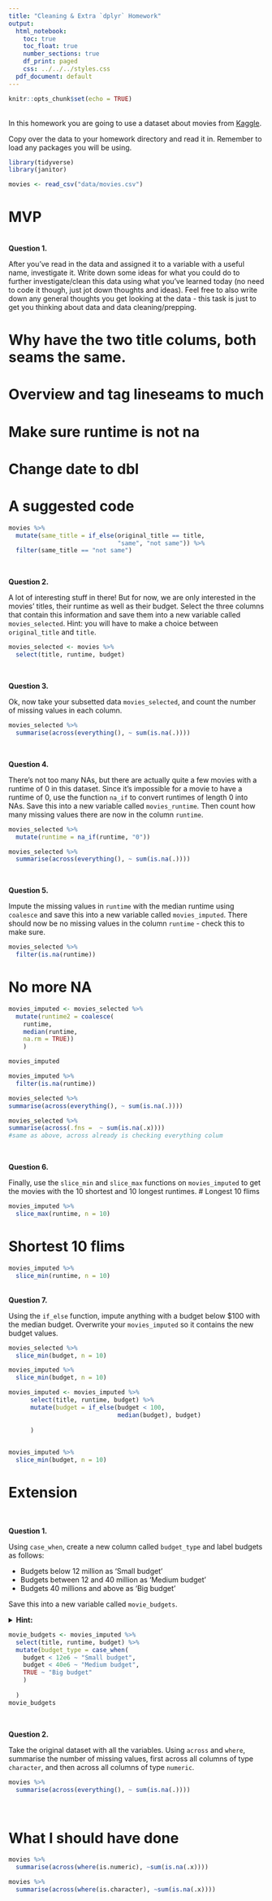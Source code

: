 ```yaml
---
title: "Cleaning & Extra `dplyr` Homework"
output:
  html_notebook:
    toc: true
    toc_float: true
    number_sections: true
    df_print: paged
    css: ../../../styles.css
  pdf_document: default
---
```


```r
knitr::opts_chunk$set(echo = TRUE)
```

<br>
In this homework you are going to use a dataset about movies from [Kaggle](https://www.kaggle.com/tmdb/tmdb-movie-metadata).

Copy over the data to your homework directory and read it in. Remember to load any packages you will be using.

```r
library(tidyverse)
library(janitor)
```


```r
movies <- read_csv("data/movies.csv")
```

# MVP
<br>
**Question 1.** 

After you've read in the data and assigned it to a variable with a useful name, investigate it. Write down some ideas for what you could do to further investigate/clean this data using what you've learned today (no need to code it though, just jot down thoughts and ideas). Feel free to also write down any general thoughts you get looking at the data - this task is just to get you thinking about data and data cleaning/prepping.

# Why have the two title colums, both seams the same.
# Overview and tag lineseams to much
# Make sure runtime is not na
# Change date to dbl



# A suggested code
```r
movies %>% 
  mutate(same_title = if_else(original_title == title,
                              "same", "not same")) %>% 
  filter(same_title == "not same")
```




<br> 

**Question 2.**

A lot of interesting stuff in there! But for now, we are only interested in the movies' titles, their runtime as well as their budget. Select the three columns that contain this information and save them into a new variable called `movies_selected`. Hint: you will have to make a choice between `original_title` and `title`.


```r
movies_selected <- movies %>% 
  select(title, runtime, budget)
```

<br>


**Question 3.**  

Ok, now take your subsetted data `movies_selected`, and count the number of missing values in each column.

```r
movies_selected %>% 
  summarise(across(everything(), ~ sum(is.na(.))))
```

<br>

**Question 4.**  

There's not too many NAs, but there are actually quite a few movies with a runtime of 0 in this dataset. Since it's impossible for a movie to have a runtime of 0, use the function `na_if` to convert runtimes of length 0 into NAs. Save this into a new variable called `movies_runtime`. Then count how many missing values there are now in the column `runtime`.

```r
movies_selected %>% 
  mutate(runtime = na_if(runtime, "0")) 

movies_selected %>% 
  summarise(across(everything(), ~ sum(is.na(.))))
```


<br>

**Question 5.**  

Impute the missing values in `runtime` with the median runtime using `coalesce` and save this into a new variable called `movies_imputed`. There should now be no missing values in the column `runtime` - check this to make sure.

```r
movies_selected %>% 
  filter(is.na(runtime))
```

# No more NA 
```r
movies_imputed <- movies_selected %>% 
  mutate(runtime2 = coalesce(
    runtime,
    median(runtime,
    na.rm = TRUE))
    )

movies_imputed
```


```r
movies_imputed %>% 
  filter(is.na(runtime))
```


```r
movies_selected %>% 
summarise(across(everything(), ~ sum(is.na(.))))
```

```r
movies_selected %>% 
summarise(across(.fns =  ~ sum(is.na(.x))))
#same as above, across already is checking everything colum
```


<br>

**Question 6.**  

Finally, use the `slice_min` and `slice_max` functions on `movies_imputed` to get the movies with the 10 shortest and 10 longest runtimes.
# Longest 10 flims
```r
movies_imputed %>% 
  slice_max(runtime, n = 10)
```

# Shortest 10 flims
```r
movies_imputed %>% 
  slice_min(runtime, n = 10)
```



<br>
**Question 7.**  

Using the `if_else` function, impute anything with a budget below $100 with the median budget. Overwrite your `movies_imputed` so it contains the new budget values.

```r
movies_selected %>% 
  slice_min(budget, n = 10)
```

```r
movies_imputed %>% 
  slice_min(budget, n = 10)
```



```r
movies_imputed <- movies_imputed %>% 
      select(title, runtime, budget) %>%
      mutate(budget = if_else(budget < 100,
                              median(budget), budget)
        
      )
  
```

```r
movies_imputed %>% 
  slice_min(budget, n = 10)
```


# Extension


<br> 

**Question 1.**  

Using `case_when`, create a new column called `budget_type` and label budgets as follows:

* Budgets below 12 million as 'Small budget'
* Budgets between 12 and 40 million as 'Medium budget'
* Budgets 40 millions and above as 'Big budget'

Save this into a new variable called `movie_budgets`.

<details>
<summary>**Hint:**</summary> 1e6 is a shorthand way of writing 1 million ($1 \times 10^6$)
</details>

```r
movie_budgets <- movies_imputed %>% 
  select(title, runtime, budget) %>%
  mutate(budget_type = case_when(
    budget < 12e6 ~ "Small budget",
    budget < 40e6 ~ "Medium budget",
    TRUE ~ "Big budget"
    )
    
  )
movie_budgets
```


<br> 

**Question 2.**  

Take the original dataset with all the variables. Using `across` and `where`, summarise the number of missing values, first across all columns of type `character`, and then across all columns of type `numeric`.




```r
movies %>% 
  summarise(across(everything(), ~ sum(is.na(.))))
```


<br> 

# What I should have done
```r
movies %>%
  summarise(across(where(is.numeric), ~sum(is.na(.x))))
```

```r
movies %>%
  summarise(across(where(is.character), ~sum(is.na(.x))))
```

